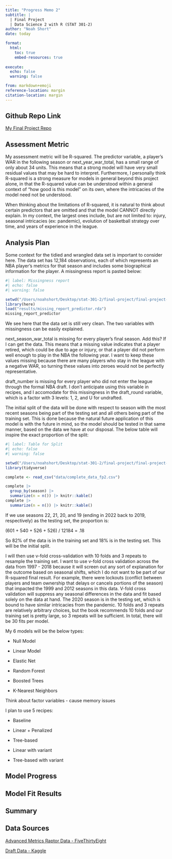 ```yaml
---
title: "Progress Memo 2"
subtitle: |
  | Final Project 
  | Data Science 2 with R (STAT 301-2)
author: "Noah Short"
date: today

format:
  html:
    toc: true
    embed-resources: true
    
execute:
  echo: false
  warning: false

from: markdown+emoji 
reference-location: margin
citation-location: margin
---
```


::: {.callout-tip icon=false}

## Github Repo Link

[My Final Project Repo](https://github.com/stat301-2-2024-winter/final-project-2-noahshort.git)

:::

## Assessment Metric
My assessment metric will be R-squared. The predictor variable, a player's WAR in the following season or next_year_war_total, has a small range of only about 34 units. This means that a strong model will have very small residual values that may be hard to interpret. Furthermore, I personally think R-squared is a strong measure for models in general beyond this project alone, in that the R-squared value can be understood within a general context of "how good is this model" on its own, where the intricacies of the model need not be understood.

When thinking about the limitations of R-squared, it is natural to think about certain predictors that are omitted and that the model CANNOT directly explain. In my context, the largest ones include, but are not limited to: injury, seasonal intricacies (ex: pandemic), evolution of basketball strategy over time, and years of experience in the league.

## Analysis Plan
Some context for the tidied and wrangled data set is important to consider here. The data set has 12,184 observations, each of which represents an NBA player's metrics for that season and includes some biographical information for the player. A missingness report is pasted below:

```r
#| label: Missingness report
#| echo: false
#| warning: false

setwd("/Users/noahshort/Desktop/stat-301-2/final-project/final-project-2")
library(here)
load("results/missing_report_predictor.rda")
missing_report_predictor
```

We see here that the data set is still very clean. The two variables with missingness can be easily explained.

next_season_war_total is missing for every player's final season. Add this? If I can get the data. This means that a missing value indicates that a player retired, which could be due to age or injury, or that a player did not perform well enough to play in the NBA the following year. I want to keep these values missing because there are many players who stay in the league with a negative WAR, so turning these values into zeroes would not be perfectly representative.

draft_number is missing for every player who did not enter the league through the formal NBA draft. I don't anticipate using this variable in recipes, and I accomodate for this missingness in the draft_round variable, which is a factor with 3 levels: 1, 2, and U for undrafted.

The initial split of the data will be done with respect to season with the most recent seasons being part of the testing set and all others being part of the training set. This is done because the natural future application of this model is with the future in mind, so the model should be tested in that same manner, based on the data we have at our disposal. The below table will inspire the exact proportion of the split:

```r
#| label: Table for Split
#| echo: false
#| warning: false

setwd("/Users/noahshort/Desktop/stat-301-2/final-project/final-project-2")
library(tidyverse)

complete <- read_csv("data/complete_data_fp2.csv")

complete |> 
  group_by(season) |> 
  summarize(n = n()) |> knitr::kable()
complete |> 
  summarize(n = n()) |> knitr::kable()
```
If we use seasons 22, 21, 20, and 19 (ending in 2022 back to 2019, respectively) as the testing set, the proportion is: 

(601 + 540 + 526 + 526) / 12184 = .18

So 82% of the data is in the training set and 18% is in the testing set. This will be the initial split.


I will then use v-fold cross-validation with 10 folds and 3 repeats to resample the training set. I want to use v-fold cross validation across the data from 1997 - 2018 because it will screen out any sort of explanation for the outcome based on seasonal shifts, which I do not want to be part of our R-squared final result. For example, there were lockouts (conflict between players and team ownership that delays or cancels portions of the season) that impacted the 1999 and 2012 seasons in this data. V-fold cross validation will suppress any seasonal differences in the data and fit based solely on the data at hand. The 2020 season is in the testing set, which is bound to have similar intricacies from the pandemic. 10 folds and 3 repeats are relatively arbitrary choices, but the book recommends 10 folds and our training set is pretty large, so 3 repeats will be sufficient. In total, there will be 30 fits per model.


My 6 models will be the below types:

- Null Model

- Linear Model

- Elastic Net

- Random Forest

- Boosted Trees

- K-Nearest Neighbors


Think about factor variables - cause memory issues



I plan to use 5 recipes:

- Baseline

- Linear + Penalized

- Tree-based

- Linear with variant

- Tree-based with variant



## Model Progress


## Model Fit Results


## Summary


## Data Sources
[Advanced Metrics Raptor Data - FiveThirtyEight](https://github.com/fivethirtyeight/data/blob/master/nba-raptor/historical_RAPTOR_by_player.csv)

[Draft Data - Kaggle](https://www.kaggle.com/datasets/justinas/nba-players-data?resource=download)

